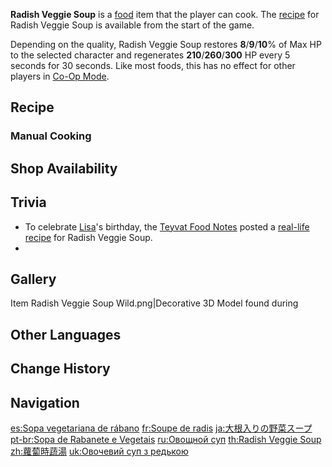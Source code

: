 {{Food Infobox
|id              = 108020
|name            = Radish Veggie Soup
|description     = Radish-based vegetable soup.
|desc_suspicious = The vegetables within appear to have been victims of a frost.
|desc_basic      = Its flavor is delicately between tart and sweet. With luscious radish, it's a well-balanced dish.
|desc_delicious  = The clear aromas are perfectly accompanied by a sunny summer afternoon.
|type            = Recovery Dishes
|effectType      = Regeneration
|effect          = Restores (var1)% of Max HP to the selected character and regenerates (var2) HP every 5s for 30s.
|eff_att1        = HP Restore
|eff_att2        = HP Restore Percent
|eff_att3        = HP Regen
|eff_suspicious1 = 8
|eff_suspicious2 = 210
|eff_basic1      = 9
|eff_basic2      = 260
|eff_delicious1  = 10
|eff_delicious2  = 300
|quality         = 1
|source1         = Sold by [[Harris]]
|recipe          = Available by default
|region          = Mondstadt
}}
'''Radish Veggie Soup''' is a [[food]] item that the player can cook. The [[recipe]] for Radish Veggie Soup is available from the start of the game.

Depending on the quality, Radish Veggie Soup restores '''8'''/'''9'''/'''10'''% of Max HP to the selected character and regenerates '''210'''/'''260'''/'''300''' HP every 5 seconds for 30 seconds. Like most foods, this has no effect for other players in [[Co-Op Mode]].

==Recipe==
{{Recipe
|type = Cooking
|Radish = 1
|Mint = 1
|sort = Radish;Mint
}}

===Manual Cooking===
{{Manual Cooking}}

==Shop Availability==
{{Shop Availability}}

==Trivia==
* To celebrate [[Lisa]]'s birthday, the [[Teyvat Food Notes]] posted a [https://ys.mihoyo.com/main/news/detail/21476 real-life recipe] for Radish Veggie Soup.
* {{Related Items|type=variant}}

==Gallery==
<gallery>
Item Radish Veggie Soup Wild.png|Decorative 3D Model found during {{Quest|Qingce Village Treasure Hunt}}
</gallery>

==Other Languages==
{{Other Languages
|en      = Radish Veggie Soup
|zhs     = 萝卜时蔬汤
|zhs_rm  = Luóbo Shíshū Tāng
|zht     = 蘿蔔時蔬湯
|zht_rm  = Luóbo Shíshū Tāng
|zh_tl   = Radish and Vegetable Soup
|ja      = 大根入りの野菜スープ
|ja_rm   = Daikon-iri no Yasai Suupu
|ja_tl   = Vegetable Soup With Radish
|ko      = 무 수프
|ko_tl   = Radish Soup
|es      = Sopa vegetariana de rábano
|es_tl   = Vegetarian Radish Soup
|fr      = Soupe de radis
|fr_tl   = Radish Soup
|ru      = Овощной суп
|ru_tl   = Vegetable Soup
|th      = Radish Veggie Soup
|vi      = Canh Rau Củ
|vi_tl   = Vegetable Soup
|de      = Rettichsuppe
|de_tl   = Radish Soup
|id      = Radish Veggie Soup
|pt      = Sopa de Rabanete e Vegetais
|pt_tl   = Radish and Vegetable Soup
|tr      = Turplu Sebze Çorbası
|tr_tl   = Radish Vegetable Soup
|it      = Zuppa vegetariana di ravanelli
|it_tl   = Vegetarian Radish Soup
}}

==Change History==
{{Change History|1.0}}

==Navigation==
{{Food Navbox}}

[[es:Sopa vegetariana de rábano]]
[[fr:Soupe de radis]]
[[ja:大根入りの野菜スープ]]
[[pt-br:Sopa de Rabanete e Vegetais]]
[[ru:Овощной суп]]
[[th:Radish Veggie Soup]]
[[zh:蘿蔔時蔬湯]]
[[uk:Овочевий суп з редькою]]